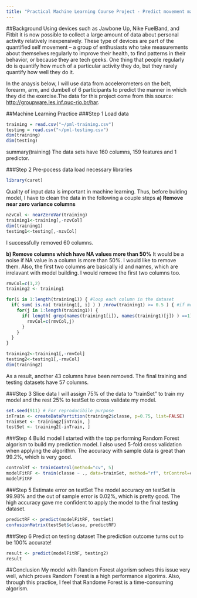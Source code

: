 ```yaml
---
title: "Practical Machine Learning Course Project - Predict movement manner"
---
```

##Background
Using devices such as Jawbone Up, Nike FuelBand, and Fitbit it is now possible to collect a large amount of data about personal activity relatively inexpensively. These type of devices are part of the quantified self movement – a group of enthusiasts who take measurements about themselves regularly to improve their health, to find patterns in their behavior, or because they are tech geeks. One thing that people regularly do is quantify how much of a particular activity they do, but they rarely quantify how well they do it.

In the anaysis below, I will use data from accelerometers on the belt, forearm, arm, and dumbell of 6 participants to predict the manner in which they did the exercise.The data for this project come from this source: <http://groupware.les.inf.puc-rio.br/har>.

##Machine Learning Practice
###Step 1 Load data 
```r
training = read.csv("~/pml-training.csv")
testing = read.csv("~/pml-testing.csv")
dim(training)
dim(testing)
```
summary(training)
The data sets have 160 columns, 159 features and 1 predictor. 

###Step 2 Pre-pocess data
load necessary libraries
```r
library(caret)
```
Quality of input data is important in machine learning. Thus, before bulding model, I have to clean the data in the following a couple steps
**a) Remove near zero variance columns**
```r
nzvCol <- nearZeroVar(training)
training1<-training[,-nzvCol]
dim(training1) 
testing1<-testing[,-nzvCol]
```
I successfully removed 60 columns.

**b) Remove columns which have NA values more than 50%**
It would be a noise if NA value in a column is more than 50%. I would like to remove them. Also, the first two columns are basically id and names, which are irrelavant with model building. I would remove the first two columns too.
```r
rmvCol=c(1,2)
training2 <- training1 

for(i in 1:length(training1)) { #loop each column in the dataset
  if( sum( is.na( training1[, i] ) ) /nrow(training1) >= 0.5 ) { #if more than half values are NA
    for(j in 1:length(training1)) {
      if( length( grep(names(training1[i]), names(training1)[j]) ) ==1)  { #if the columns are the same:
        rmvCol=c(rmvCol,j)
      }   
    } 
  }
}

training2<-training1[,-rmvCol]
testing2<-testing1[,-rmvCol]
dim(training2)
```
As a result, another 43 columns have been removed. The final training and testing datasets have 57 columns. 

###Step 3 Slice data
I will assign 75% of the data to "trainSet" to train my model and the rest 25% to testSet to cross validate my model.
```r
set.seed(911) # For reproducibile purpose
inTrain <- createDataPartition(training2$classe, p=0.75, list=FALSE)
trainSet <- training2[inTrain, ]
testSet <- training2[-inTrain, ]
```

###Step 4 Build model
I started with the top performing Random Forest algorism to build my prediction model. I also used 5-fold cross validation when applying the algorithm. The accuracy with sample data is great than 99.2%, which is very good.
```r
controlRf <- trainControl(method="cv", 5)
modelFitRF <- train(classe ~ ., data=trainSet, method="rf", trControl=controlRf)
modelFitRF
```

###Step 5 Estimate error on testSet
The model accuracy on testSet is 99.98% and the out of sample error is 0.02%, which is pretty good. The high accuracy gave me confident to apply the model to the final testing dataset.
```r
predictRF <- predict(modelFitRF, testSet)
confusionMatrix(testSet$classe, predictRF)
```

###Step 6 Predict on testing dataset
The prediction outcome turns out to be 100% accurate!
```r
result <- predict(modelFitRF, testing2)
result
```

##Conclusion
My model with Random Forest algorism solves this issue very well, which proves Random Forest is a high performance algorims. Also, through this practice, I feel that Randome Forest is a time-consuming algorism. 

